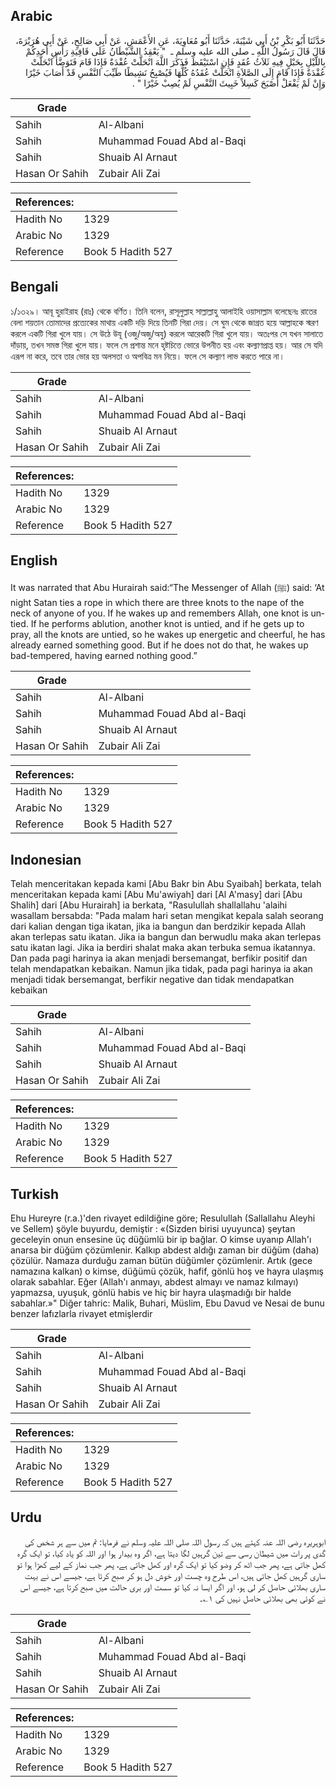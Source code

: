 ## Arabic


<div dir="rtl" lang="ar" style={{fontSize:'larger',backgroundColor:'#f8f9fa',padding:20}}>
حَدَّثَنَا أَبُو بَكْرِ بْنُ أَبِي شَيْبَةَ، حَدَّثَنَا أَبُو مُعَاوِيَةَ، عَنِ الأَعْمَشِ، عَنْ أَبِي صَالِحٍ، عَنْ أَبِي هُرَيْرَةَ، قَالَ قَالَ رَسُولُ اللَّهِ ـ صلى الله عليه وسلم ـ ‏ "‏ يَعْقِدُ الشَّيْطَانُ عَلَى قَافِيَةِ رَأْسِ أَحَدِكُمْ بِاللَّيْلِ بِحَبْلٍ فِيهِ ثَلاَثُ عُقَدٍ فَإِنِ اسْتَيْقَظَ فَذَكَرَ اللَّهَ انْحَلَّتْ عُقْدَةٌ فَإِذَا قَامَ فَتَوَضَّأَ انْحَلَّتْ عُقْدَةٌ فَإِذَا قَامَ إِلَى الصَّلاَةِ انْحَلَّتْ عُقَدُهُ كُلُّهَا فَيُصْبِحُ نَشِيطًا طَيِّبَ النَّفْسِ قَدْ أَصَابَ خَيْرًا وَإِنْ لَمْ يَفْعَلْ أَصْبَحَ كَسِلاً خَبِيثَ النَّفْسِ لَمْ يُصِبْ خَيْرًا ‏"‏ ‏.‏
</div>
<div style={{backgroundColor:'#f8f9fa',padding:20, marginBottom: 10}}><table> <thead> <tr> <th>Grade</th> <th></th> </tr> </thead> <tbody> <tr><td>Sahih</td><td>Al-Albani</td></tr><tr><td>Sahih</td><td>Muhammad Fouad Abd al-Baqi</td></tr><tr><td>Sahih</td><td>Shuaib Al Arnaut</td></tr><tr><td>Hasan Or Sahih</td><td>Zubair Ali Zai</td></tr></tbody></table><table> <thead> <tr> <th>References:</th> <th></th> </tr> </thead> <tbody><tr><td>Hadith No</td><td>1329</td></tr><tr><td>Arabic No</td><td>1329</td></tr><tr><td>Reference</td><td>Book 5 Hadith 527</td></tr></tbody></table></div>

## Bengali


<div dir="ltr" lang="bn" style={{fontSize:'larger',backgroundColor:'#f8f9fa',padding:20}}>
১/১৩২৯। আবূ হুরাইরাহ (রাঃ) থেকে বর্ণিত। তিনি বলেন, রাসূলুল্লাহ সাল্লাল্লাহু আলাইহি ওয়াসাল্লাম বলেছেনঃ রাতের বেলা শয়তান তোমাদের প্রত্যেকের মাথায় একটি দড়ি দিয়ে তিনটি গিরা দেয়। সে ঘুম থেকে জাগ্রত হয়ে আল্লাহকে স্মরণ করলে একটি গিরা খুলে যায়। সে উঠে উযূ (ওজু/অজু/অযু) করলে আরেকটি গিরা খুলে যায়। অতঃপর সে যখন সালাতে দাঁড়ায়, তখন সমস্ত গিরা খুলে যায়। ফলে সে প্রশান্ত মনে হৃষ্টচিত্তে ভোরে উপনীত হয় এবং কল্যাণপ্রাপ্ত হয়। আর সে যদি এরূপ না করে, তবে তার ভোর হয় অলসতা ও অপবিত্র মন নিয়ে। ফলে সে কল্যাণ লাভ করতে পারে না।
</div>
<div style={{backgroundColor:'#f8f9fa',padding:20, marginBottom: 10}}><table> <thead> <tr> <th>Grade</th> <th></th> </tr> </thead> <tbody> <tr><td>Sahih</td><td>Al-Albani</td></tr><tr><td>Sahih</td><td>Muhammad Fouad Abd al-Baqi</td></tr><tr><td>Sahih</td><td>Shuaib Al Arnaut</td></tr><tr><td>Hasan Or Sahih</td><td>Zubair Ali Zai</td></tr></tbody></table><table> <thead> <tr> <th>References:</th> <th></th> </tr> </thead> <tbody><tr><td>Hadith No</td><td>1329</td></tr><tr><td>Arabic No</td><td>1329</td></tr><tr><td>Reference</td><td>Book 5 Hadith 527</td></tr></tbody></table></div>

## English


<div dir="ltr" lang="en" style={{fontSize:'larger',backgroundColor:'#f8f9fa',padding:20}}>
It was narrated that Abu Hurairah said:“The Messenger of Allah (ﷺ) said: ‘At night Satan ties a rope in which there are three knots to the nape of the neck of anyone of you. If he wakes up and remembers Allah, one knot is untied. If he performs ablution, another knot is untied, and if he gets up to pray, all the knots are untied, so he wakes up energetic and cheerful, he has already earned something good. But if he does not do that, he wakes up bad-tempered, having earned nothing good.”
</div>
<div style={{backgroundColor:'#f8f9fa',padding:20, marginBottom: 10}}><table> <thead> <tr> <th>Grade</th> <th></th> </tr> </thead> <tbody> <tr><td>Sahih</td><td>Al-Albani</td></tr><tr><td>Sahih</td><td>Muhammad Fouad Abd al-Baqi</td></tr><tr><td>Sahih</td><td>Shuaib Al Arnaut</td></tr><tr><td>Hasan Or Sahih</td><td>Zubair Ali Zai</td></tr></tbody></table><table> <thead> <tr> <th>References:</th> <th></th> </tr> </thead> <tbody><tr><td>Hadith No</td><td>1329</td></tr><tr><td>Arabic No</td><td>1329</td></tr><tr><td>Reference</td><td>Book 5 Hadith 527</td></tr></tbody></table></div>

## Indonesian


<div dir="ltr" lang="id" style={{fontSize:'larger',backgroundColor:'#f8f9fa',padding:20}}>
Telah menceritakan kepada kami [Abu Bakr bin Abu Syaibah] berkata, telah menceritakan kepada kami [Abu Mu'awiyah] dari [Al A'masy] dari [Abu Shalih] dari [Abu Hurairah] ia berkata, "Rasulullah shallallahu 'alaihi wasallam bersabda: "Pada malam hari setan mengikat kepala salah seorang dari kalian dengan tiga ikatan, jika ia bangun dan berdzikir kepada Allah akan terlepas satu ikatan. Jika ia bangun dan berwudlu maka akan terlepas satu ikatan lagi. Jika ia berdiri shalat maka akan terbuka semua ikatannya. Dan pada pagi harinya ia akan menjadi bersemangat, berfikir positif dan telah mendapatkan kebaikan. Namun jika tidak, pada pagi harinya ia akan menjadi tidak bersemangat, berfikir negative dan tidak mendapatkan kebaikan
</div>
<div style={{backgroundColor:'#f8f9fa',padding:20, marginBottom: 10}}><table> <thead> <tr> <th>Grade</th> <th></th> </tr> </thead> <tbody> <tr><td>Sahih</td><td>Al-Albani</td></tr><tr><td>Sahih</td><td>Muhammad Fouad Abd al-Baqi</td></tr><tr><td>Sahih</td><td>Shuaib Al Arnaut</td></tr><tr><td>Hasan Or Sahih</td><td>Zubair Ali Zai</td></tr></tbody></table><table> <thead> <tr> <th>References:</th> <th></th> </tr> </thead> <tbody><tr><td>Hadith No</td><td>1329</td></tr><tr><td>Arabic No</td><td>1329</td></tr><tr><td>Reference</td><td>Book 5 Hadith 527</td></tr></tbody></table></div>

## Turkish


<div dir="ltr" lang="tr" style={{fontSize:'larger',backgroundColor:'#f8f9fa',padding:20}}>
Ehu Hureyre (r.a.)'den rivayet edildiğine göre; Resulullah (Sallallahu Aleyhi ve Sellem) şöyle buyurdu, demiştir : «(Sizden birisi uyuyunca) şeytan geceleyin onun ensesine üç düğümlü bir ip bağlar. O kimse uyanıp Allah'ı anarsa bir düğüm çözümlenir. Kalkıp abdest aldığı zaman bir düğüm (daha) çözülür. Namaza durduğu zaman bütün düğümler çözümlenir. Artık (gece namazına kalkan) o kimse, düğümü çözük, hafif, gönlü hoş ve hayra ulaşmış olarak sabahlar. Eğer (Allah'ı anmayı, abdest almayı ve namaz kılmayı) yapmazsa, uyuşuk, gönlü habis ve hiç bir hayra ulaşmadığı bir halde sabahlar.»" Diğer tahric: Malik, Buhari, Müslim, Ebu Davud ve Nesai de bunu benzer lafızlarla rivayet etmişlerdir
</div>
<div style={{backgroundColor:'#f8f9fa',padding:20, marginBottom: 10}}><table> <thead> <tr> <th>Grade</th> <th></th> </tr> </thead> <tbody> <tr><td>Sahih</td><td>Al-Albani</td></tr><tr><td>Sahih</td><td>Muhammad Fouad Abd al-Baqi</td></tr><tr><td>Sahih</td><td>Shuaib Al Arnaut</td></tr><tr><td>Hasan Or Sahih</td><td>Zubair Ali Zai</td></tr></tbody></table><table> <thead> <tr> <th>References:</th> <th></th> </tr> </thead> <tbody><tr><td>Hadith No</td><td>1329</td></tr><tr><td>Arabic No</td><td>1329</td></tr><tr><td>Reference</td><td>Book 5 Hadith 527</td></tr></tbody></table></div>

## Urdu


<div dir="rtl" lang="ur" style={{fontSize:'larger',backgroundColor:'#f8f9fa',padding:20}}>
ابوہریرہ رضی اللہ عنہ کہتے ہیں کہ رسول اللہ صلی اللہ علیہ وسلم نے فرمایا: تم میں سے ہر شخص کی گدی پر رات میں شیطان رسی سے تین گرہیں لگا دیتا ہے، اگر وہ بیدار ہوا اور اللہ کو یاد کیا، تو ایک گرہ کھل جاتی ہے، پھر جب اٹھ کر وضو کیا تو ایک گرہ اور کھل جاتی ہے، پھر جب نماز کے لیے کھڑا ہوا تو ساری گرہیں کھل جاتی ہیں، اس طرح وہ چست اور خوش دل ہو کر صبح کرتا ہے، جیسے اس نے بہت ساری بھلائی حاصل کر لی ہو، اور اگر ایسا نہ کیا تو سست اور بری حالت میں صبح کرتا ہے، جیسے اس نے کوئی بھی بھلائی حاصل نہیں کی ۱؎۔
</div>
<div style={{backgroundColor:'#f8f9fa',padding:20, marginBottom: 10}}><table> <thead> <tr> <th>Grade</th> <th></th> </tr> </thead> <tbody> <tr><td>Sahih</td><td>Al-Albani</td></tr><tr><td>Sahih</td><td>Muhammad Fouad Abd al-Baqi</td></tr><tr><td>Sahih</td><td>Shuaib Al Arnaut</td></tr><tr><td>Hasan Or Sahih</td><td>Zubair Ali Zai</td></tr></tbody></table><table> <thead> <tr> <th>References:</th> <th></th> </tr> </thead> <tbody><tr><td>Hadith No</td><td>1329</td></tr><tr><td>Arabic No</td><td>1329</td></tr><tr><td>Reference</td><td>Book 5 Hadith 527</td></tr></tbody></table></div>